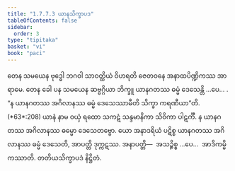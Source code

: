 ```yaml
---
title: "1.7.7.3 ယာနသိက္ခာပဒ"
tableOfContents: false
sidebar:
  order: 3
type: "tipitaka"
basket: "vi"
book: "paci"
---
```



<DynamicBreadcrumb />

<Division number="640" book="paci" e="ch" v="2" p="265">

<Paragraph number="2012" book="paci">
တေန သမယေန ဗုဒ္ဓေါ ဘဂဝါ သာဝတ္ထိယံ ဝိဟရတိ ဇေတဝနေ အနာထပိဏ္ဍိကဿ အာရာမေ. တေန ခေါ ပန သမယေန ဆဗ္ဗဂ္ဂိယာ ဘိက္ခူ ယာနဂတဿ ဓမ္မံ ဒေသေန္တိ …ပေ… .
</Paragraph>

<Paragraph number="2013" book="paci">
<Emphasis>“န ယာနဂတဿ အဂိလာနဿ ဓမ္မံ ဒေသေဿာမီတိ သိက္ခာ ကရဏီယာ”</Emphasis>တိ. (*63*:<Emphasis>208</Emphasis>)
</Paragraph>

<Paragraph number="2014" book="paci">
<Emphasis>ယာနံ</Emphasis> နာမ ဝယှံ ရထော သကဋံ သန္ဒမာနိကာ သိဝိကာ ပါဋင်္ကီ.
</Paragraph>

<Paragraph number="2015" book="paci">
န ယာနဂတဿ အဂိလာနဿ ဓမ္မော ဒေသေတဗ္ဗော. ယော အနာဒရိယံ ပဋိစ္စ ယာနဂတဿ အဂိလာနဿ ဓမ္မံ ဒေသေတိ, အာပတ္တိ ဒုက္ကဋဿ.
</Paragraph>

<Paragraph number="2016" book="paci">
အနာပတ္တိ—  အသဉ္စိစ္စ …ပေ…  အာဒိကမ္မိကဿာတိ.

</Paragraph>
</Division>

<Paragraph number="2017" type="center" book="paci">
တတိယသိက္ခာပဒံ နိဋ္ဌိတံ.
</Paragraph>